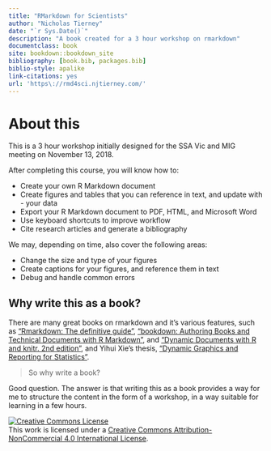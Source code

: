 ```yaml
--- 
title: "RMarkdown for Scientists"
author: "Nicholas Tierney"
date: "`r Sys.Date()`"
description: "A book created for a 3 hour workshop on rmarkdown"
documentclass: book
site: bookdown::bookdown_site
bibliography: [book.bib, packages.bib]
biblio-style: apalike
link-citations: yes
url: 'https\://rmd4sci.njtierney.com/'
---
```


# About this

This is a 3 hour workshop initially designed for the SSA Vic and MIG meeting on November 13, 2018.

After completing this course, you will know how to:

- Create your own R Markdown document
- Create figures and tables that you can reference in text, and update with - your data
- Export your R Markdown document to PDF, HTML, and Microsoft Word
- Use keyboard shortcuts to improve workflow
- Cite research articles and generate a bibliography

We may, depending on time, also cover the following areas:

- Change the size and type of your figures
- Create captions for your figures, and reference them in text
- Debug and handle common errors

## Why write this as a book?

There are many great books on rmarkdown and it's various features, such as ["Rmarkdown: The definitive guide"](https://bookdown.org/yihui/rmarkdown/), ["bookdown: Authoring Books and Technical Documents with R Markdown"](https://bookdown.org/yihui/bookdown/), and ["Dynamic Documents with R and knitr. 2nd edition"](https://www.crcpress.com/Dynamic-Documents-with-R-and-knitr/Xie/p/book/9781498716963), and Yihui Xie's thesis, ["Dynamic Graphics and Reporting for Statistics"](https://lib.dr.iastate.edu/etd/13518/).

> So why write a book?

Good question. The answer is that writing this as a book provides a way for me to structure the content in the form of a workshop, in a way suitable for learning in a few hours. 


<a rel="license" href="http://creativecommons.org/licenses/by-nc/4.0/"><img alt="Creative Commons License" style="border-width:0" src="https://i.creativecommons.org/l/by-nc/4.0/88x31.png" /></a><br />This work is licensed under a <a rel="license" href="http://creativecommons.org/licenses/by-nc/4.0/">Creative Commons Attribution-NonCommercial 4.0 International License</a>.
